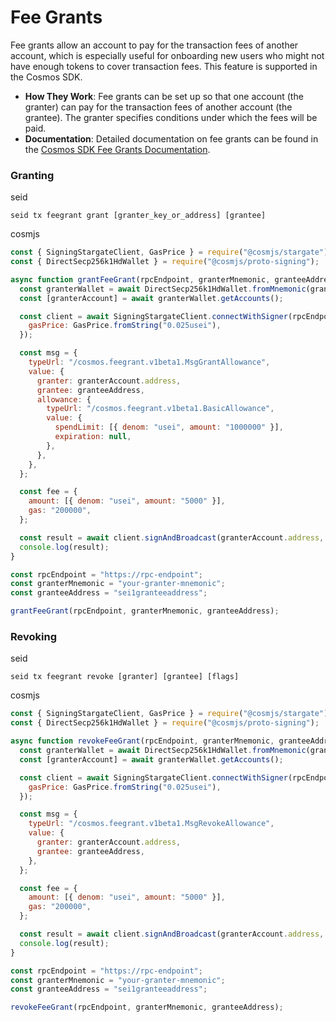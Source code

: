 # Fee Grants

Fee grants allow an account to pay for the transaction fees of another account, which is especially useful for onboarding new users who might not have enough tokens to cover transaction fees. This feature is supported in the Cosmos SDK.

- **How They Work**: Fee grants can be set up so that one account (the granter) can pay for the transaction fees of another account (the grantee). The granter specifies conditions under which the fees will be paid.
- **Documentation**: Detailed documentation on fee grants can be found in the [Cosmos SDK Fee Grants Documentation](https://docs.cosmos.network/v0.46/modules/feegrant/).

### Granting

seid

`seid tx feegrant grant [granter_key_or_address] [grantee]`

cosmjs

```jsx
const { SigningStargateClient, GasPrice } = require("@cosmjs/stargate");
const { DirectSecp256k1HdWallet } = require("@cosmjs/proto-signing");

async function grantFeeGrant(rpcEndpoint, granterMnemonic, granteeAddress) {
  const granterWallet = await DirectSecp256k1HdWallet.fromMnemonic(granterMnemonic, { prefix: "sei" });
  const [granterAccount] = await granterWallet.getAccounts();

  const client = await SigningStargateClient.connectWithSigner(rpcEndpoint, granterWallet, {
    gasPrice: GasPrice.fromString("0.025usei"),
  });

  const msg = {
    typeUrl: "/cosmos.feegrant.v1beta1.MsgGrantAllowance",
    value: {
      granter: granterAccount.address,
      grantee: granteeAddress,
      allowance: {
        typeUrl: "/cosmos.feegrant.v1beta1.BasicAllowance",
        value: {
          spendLimit: [{ denom: "usei", amount: "1000000" }],
          expiration: null,
        },
      },
    },
  };

  const fee = {
    amount: [{ denom: "usei", amount: "5000" }],
    gas: "200000",
  };

  const result = await client.signAndBroadcast(granterAccount.address, [msg], fee);
  console.log(result);
}

const rpcEndpoint = "https://rpc-endpoint";
const granterMnemonic = "your-granter-mnemonic";
const granteeAddress = "sei1granteeaddress";

grantFeeGrant(rpcEndpoint, granterMnemonic, granteeAddress);
```

### Revoking

seid

`seid tx feegrant revoke [granter] [grantee] [flags]`

cosmjs

```jsx
const { SigningStargateClient, GasPrice } = require("@cosmjs/stargate");
const { DirectSecp256k1HdWallet } = require("@cosmjs/proto-signing");

async function revokeFeeGrant(rpcEndpoint, granterMnemonic, granteeAddress) {
  const granterWallet = await DirectSecp256k1HdWallet.fromMnemonic(granterMnemonic, { prefix: "sei" });
  const [granterAccount] = await granterWallet.getAccounts();

  const client = await SigningStargateClient.connectWithSigner(rpcEndpoint, granterWallet, {
    gasPrice: GasPrice.fromString("0.025usei"),
  });

  const msg = {
    typeUrl: "/cosmos.feegrant.v1beta1.MsgRevokeAllowance",
    value: {
      granter: granterAccount.address,
      grantee: granteeAddress,
    },
  };

  const fee = {
    amount: [{ denom: "usei", amount: "5000" }],
    gas: "200000",
  };

  const result = await client.signAndBroadcast(granterAccount.address, [msg], fee);
  console.log(result);
}

const rpcEndpoint = "https://rpc-endpoint";
const granterMnemonic = "your-granter-mnemonic";
const granteeAddress = "sei1granteeaddress";

revokeFeeGrant(rpcEndpoint, granterMnemonic, granteeAddress);
```
